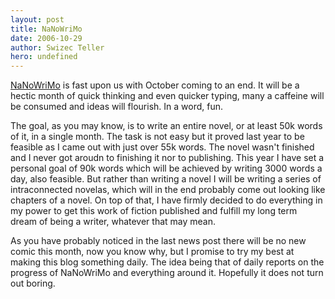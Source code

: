 ```yaml
---
layout: post
title: NaNoWriMo
date: 2006-10-29
author: Swizec Teller
hero: undefined
---
```


[NaNoWriMo](www.nanowrimo.org) is fast upon us with October coming to an end. It will be a hectic month of quick thinking and even quicker typing, many a caffeine will be consumed and ideas will flourish. In a word, fun.

The goal, as you may know, is to write an entire novel, or at least 50k words of it, in a single month. The task is not easy but it proved last year to be feasible as I came out with just over 55k words. The novel wasn't finished and I never got aroudn to finishing it nor to publishing. This year I have set a personal goal of 90k words which will be achieved by writing 3000 words a day, also feasible. But rather than writing a novel I will be writing a series of intraconnected novelas, which will in the end probably come out looking like chapters of a novel. On top of that, I have firmly decided to do everything in my power to get this work of fiction published and fulfill my long term dream of being a writer, whatever that may mean.

As you have probably noticed in the last news post there will be no new comic this month, now you know why, but I promise to try my best at making this blog something daily. The idea being that of daily reports on the progress of NaNoWriMo and everything around it. Hopefully it does not turn out boring.
